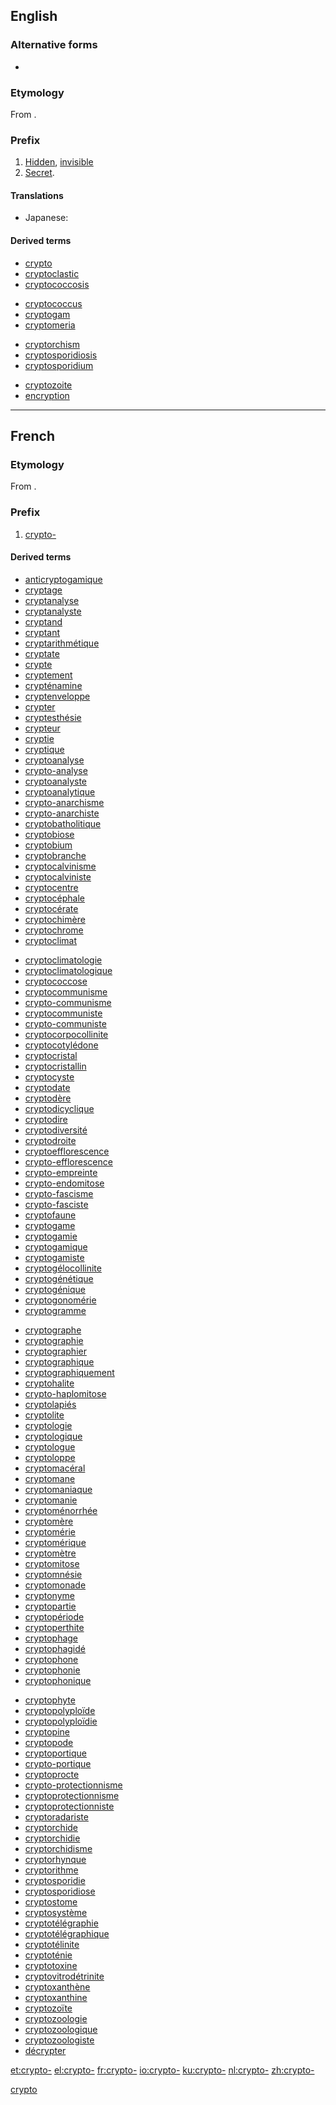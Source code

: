 ==English==

===Alternative forms===
* {{l|en|crypt-}} {{qualifier|prevocalic}}

===Etymology===
From {{etyl|grc|en}} {{m|grc|κρυπτός||hidden, secret}}.

===Prefix===
{{en-prefix}}

# [[hidden|Hidden]], [[invisible]]
# [[secret|Secret]].

====Translations====
{{trans-top|hidden, invisible}}
* Japanese: {{t+|ja|隠れる|alt=隠れ|tr=kakure}}
{{trans-bottom}}

====Derived terms====
{{prefixsee|en}}
{{rel-top4|Derived terms}}
* [[crypto]]
* [[cryptoclastic]]
* [[cryptococcosis]]
{{rel-mid4}}
* [[cryptococcus]]
* [[cryptogam]]
* [[cryptomeria]]
{{rel-mid4}}
* [[cryptorchism]]
* [[cryptosporidiosis]]
* [[cryptosporidium]]
{{rel-mid4}}
* [[cryptozoite]]
* [[encryption]]
{{rel-bottom}}

----

==French==

===Etymology===
From {{etyl|grc|fr}} {{m|grc|κρυπτός||hidden, secret}}.

===Prefix===
{{head|fr|prefixes}}

# [[#English|crypto-]]

====Derived terms====
{{rel-top4|Derived terms}}
* [[anticryptogamique]]
* [[cryptage]]
* [[cryptanalyse]]
* [[cryptanalyste]]
* [[cryptand]]
* [[cryptant]]
* [[cryptarithmétique]]
* [[cryptate]]
* [[crypte]]
* [[cryptement]]
* [[crypténamine]]
* [[cryptenveloppe]]
* [[crypter]]
* [[cryptesthésie]]
* [[crypteur]]
* [[cryptie]]
* [[cryptique]]
* [[cryptoanalyse]]
* [[crypto-analyse]]
* [[cryptoanalyste]]
* [[cryptoanalytique]]
* [[crypto-anarchisme]]
* [[crypto-anarchiste]]
* [[cryptobatholitique]]
* [[cryptobiose]]
* [[cryptobium]]
* [[cryptobranche]]
* [[cryptocalvinisme]]
* [[cryptocalviniste]]
* [[cryptocentre]]
* [[cryptocéphale]]
* [[cryptocérate]]
* [[cryptochimère]]
* [[cryptochrome]]
* [[cryptoclimat]]
{{rel-mid4}}
* [[cryptoclimatologie]]
* [[cryptoclimatologique]]
* [[cryptococcose]]
* [[cryptocommunisme]]
* [[crypto-communisme]]
* [[cryptocommuniste]]
* [[crypto-communiste]]
* [[cryptocorpocollinite]]
* [[cryptocotylédone]]
* [[cryptocristal]]
* [[cryptocristallin]]
* [[cryptocyste]]
* [[cryptodate]]
* [[cryptodère]]
* [[cryptodicyclique]]
* [[cryptodire]]
* [[cryptodiversité]]
* [[cryptodroite]]
* [[cryptoefflorescence]]
* [[crypto-efflorescence]]
* [[crypto-empreinte]]
* [[crypto-endomitose]]
* [[crypto-fascisme]]
* [[crypto-fasciste]]
* [[cryptofaune]]
* [[cryptogame]]
* [[cryptogamie]]
* [[cryptogamique]]
* [[cryptogamiste]]
* [[cryptogélocollinite]]
* [[cryptogénétique]]
* [[cryptogénique]]
* [[cryptogonomérie]]
* [[cryptogramme]]
{{rel-mid4}}
* [[cryptographe]]
* [[cryptographie]]
* [[cryptographier]]
* [[cryptographique]]
* [[cryptographiquement]]
* [[cryptohalite]]
* [[crypto-haplomitose]]
* [[cryptolapiés]]
* [[cryptolite]]
* [[cryptologie]]
* [[cryptologique]]
* [[cryptologue]]
* [[cryptoloppe]]
* [[cryptomacéral]]
* [[cryptomane]]
* [[cryptomaniaque]]
* [[cryptomanie]]
* [[cryptoménorrhée]]
* [[cryptomère]]
* [[cryptomérie]]
* [[cryptomérique]]
* [[cryptomètre]]
* [[cryptomitose]]
* [[cryptomnésie]]
* [[cryptomonade]]
* [[cryptonyme]]
* [[cryptopartie]]
* [[cryptopériode]]
* [[cryptoperthite]]
* [[cryptophage]]
* [[cryptophagidé]]
* [[cryptophone]]
* [[cryptophonie]]
* [[cryptophonique]]
{{rel-mid4}}
* [[cryptophyte]]
* [[cryptopolyploïde]]
* [[cryptopolyploïdie]]
* [[cryptopine]]
* [[cryptopode]]
* [[cryptoportique]]
* [[crypto-portique]]
* [[cryptoprocte]]
* [[crypto-protectionnisme]]
* [[cryptoprotectionnisme]]
* [[cryptoprotectionniste]]
* [[cryptoradariste]]
* [[cryptorchide]]
* [[cryptorchidie]]
* [[cryptorchidisme]]
* [[cryptorhynque]]
* [[cryptorithme]]
* [[cryptosporidie]]
* [[cryptosporidiose]]
* [[cryptostome]]
* [[cryptosystème]]
* [[cryptotélégraphie]]
* [[cryptotélégraphique]]
* [[cryptotélinite]]
* [[cryptoténie]]
* [[cryptotoxine]]
* [[cryptovitrodétrinite]]
* [[cryptoxanthène]]
* [[cryptoxanthine]]
* [[cryptozoïte]]
* [[cryptozoologie]]
* [[cryptozoologique]]
* [[cryptozoologiste]]
* [[décrypter]]
{{rel-bottom}}

[[Category:French prefixes|crypto]]

[[et:crypto-]]
[[el:crypto-]]
[[fr:crypto-]]
[[io:crypto-]]
[[ku:crypto-]]
[[nl:crypto-]]
[[zh:crypto-]]